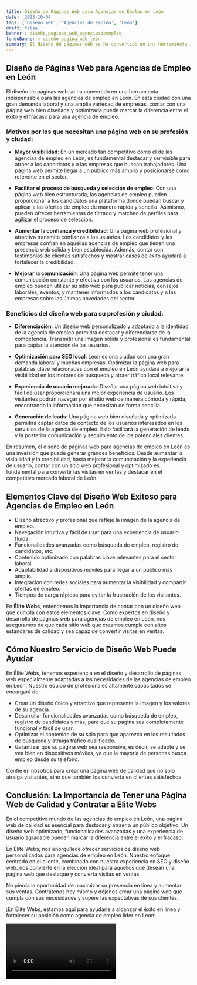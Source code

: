 ```yaml
---
title: Diseño de Páginas Web para Agencias de Empleo en León
date: '2023-10-04'
tags: ['Diseño web', 'Agencias de Empleo', 'León']
draft: false
banner : diseño_paginas_web_agenciasdeempleo
fondoBanner : diseño_pagina_web_león
summary: El diseño de páginas web se ha convertido en una herramienta indispensable para las agencias de empleo en León. En esta ciudad con una gran demanda laboral y una amplia variedad de empresas, contar con una página web bien diseñada y optimizada puede marcar la diferencia entre el éxito y el fracaso para una agencia de empleo.
---
```


## Diseño de Páginas Web para Agencias de Empleo en León

El diseño de páginas web se ha convertido en una herramienta indispensable para las agencias de empleo en León. En esta ciudad con una gran demanda laboral y una amplia variedad de empresas, contar con una página web bien diseñada y optimizada puede marcar la diferencia entre el éxito y el fracaso para una agencia de empleo.

### Motivos por los que necesitan una página web en su profesión y ciudad:

- **Mayor visibilidad**: En un mercado tan competitivo como el de las agencias de empleo en León, es fundamental destacar y ser visible para atraer a los candidatos y a las empresas que buscan trabajadores. Una página web permite llegar a un público más amplio y posicionarse como referente en el sector.

- **Facilitar el proceso de búsqueda y selección de empleo**: Con una página web bien estructurada, las agencias de empleo pueden proporcionar a los candidatos una plataforma donde puedan buscar y aplicar a las ofertas de empleo de manera rápida y sencilla. Asimismo, pueden ofrecer herramientas de filtrado y matcheo de perfiles para agilizar el proceso de selección.

- **Aumentar la confianza y credibilidad**: Una página web profesional y atractiva transmite confianza a los usuarios. Los candidatos y las empresas confían en aquellas agencias de empleo que tienen una presencia web sólida y bien establecida. Además, contar con testimonios de clientes satisfechos y mostrar casos de éxito ayudará a fortalecer la credibilidad.

- **Mejorar la comunicación**: Una página web permite tener una comunicación constante y efectiva con los usuarios. Las agencias de empleo pueden utilizar su sitio web para publicar noticias, consejos laborales, eventos, y mantener informados a los candidatos y a las empresas sobre las últimas novedades del sector.

### Beneficios del diseño web para su profesión y ciudad:

- **Diferenciación**: Un diseño web personalizado y adaptado a la identidad de la agencia de empleo permitirá destacar y diferenciarse de la competencia. Transmitir una imagen sólida y profesional es fundamental para captar la atención de los usuarios.

- **Optimización para SEO local**: León es una ciudad con una gran demanda laboral y muchas empresas. Optimizar la página web para palabras clave relacionadas con el empleo en León ayudará a mejorar la visibilidad en los motores de búsqueda y atraer tráfico local relevante.

- **Experiencia de usuario mejorada**: Diseñar una página web intuitiva y fácil de usar proporcionará una mejor experiencia de usuario. Los visitantes podrán navegar por el sitio web de manera cómoda y rápida, encontrando la información que necesitan de forma sencilla.

- **Generación de leads**: Una página web bien diseñada y optimizada permitirá captar datos de contacto de los usuarios interesados en los servicios de la agencia de empleo. Esto facilitará la generación de leads y la posterior comunicación y seguimiento de los potenciales clientes.

En resumen, el diseño de páginas web para agencias de empleo en León es una inversión que puede generar grandes beneficios. Desde aumentar la visibilidad y la credibilidad, hasta mejorar la comunicación y la experiencia de usuario, contar con un sitio web profesional y optimizado es fundamental para convertir las visitas en ventas y destacar en el competitivo mercado laboral de León.

<GifSeo />

<Cta />

## Elementos Clave del Diseño Web Exitoso para Agencias de Empleo en León

- Diseño atractivo y profesional que refleje la imagen de la agencia de empleo.
- Navegación intuitiva y fácil de usar para una experiencia de usuario fluida.
- Funcionalidades avanzadas como búsqueda de empleo, registro de candidatos, etc.
- Contenido optimizado con palabras clave relevantes para el sector laboral.
- Adaptabilidad a dispositivos móviles para llegar a un público más amplio.
- Integración con redes sociales para aumentar la visibilidad y compartir ofertas de empleo.
- Tiempos de carga rápidos para evitar la frustración de los visitantes.

En **Élite Webs**, entendemos la importancia de contar con un diseño web que cumpla con estos elementos clave. Como expertos en diseño y desarrollo de páginas web para agencias de empleo en León, nos aseguramos de que cada sitio web que creamos cumpla con altos estándares de calidad y sea capaz de convertir visitas en ventas.

## Cómo Nuestro Servicio de Diseño Web Puede Ayudar

En Élite Webs, tenemos experiencia en el diseño y desarrollo de páginas web especialmente adaptadas a las necesidades de las agencias de empleo en León. Nuestro equipo de profesionales altamente capacitados se encargará de:

- Crear un diseño único y atractivo que represente la imagen y los valores de su agencia.
- Desarrollar funcionalidades avanzadas como búsqueda de empleo, registro de candidatos y más, para que su página sea completamente funcional y fácil de usar.
- Optimizar el contenido de su sitio para que aparezca en los resultados de búsqueda y atraiga tráfico cualificado.
- Garantizar que su página web sea responsive, es decir, se adapte y se vea bien en dispositivos móviles, ya que la mayoría de personas busca empleo desde su teléfono.

Confíe en nosotros para crear una página web de calidad que no solo atraiga visitantes, sino que también los convierta en clientes satisfechos.

## Conclusión: La Importancia de Tener una Página Web de Calidad y Contratar a Élite Webs

En el competitivo mundo de las agencias de empleo en León, una página web de calidad es esencial para destacar y atraer a un público objetivo. Un diseño web optimizado, funcionalidades avanzadas y una experiencia de usuario agradable pueden marcar la diferencia entre el éxito y el fracaso.

En Élite Webs, nos enorgullece ofrecer servicios de diseño web personalizados para agencias de empleo en León. Nuestro enfoque centrado en el cliente, combinado con nuestra experiencia en SEO y diseño web, nos convierte en la elección ideal para aquellos que desean una página web que destaque y convierta visitas en ventas.

No pierda la oportunidad de maximizar su presencia en línea y aumentar sus ventas. Contrátenos hoy mismo y déjenos crear una página web que cumpla con sus necesidades y supere las expectativas de sus clientes.

¡En Élite Webs, estamos aquí para ayudarle a alcanzar el éxito en línea y fortalecer su posición como agencia de empleo líder en León!

<Video />

<CtaBot job='Agencias de Empleo' city='León'/>

<Gmaps query='León+españa+maps' />
